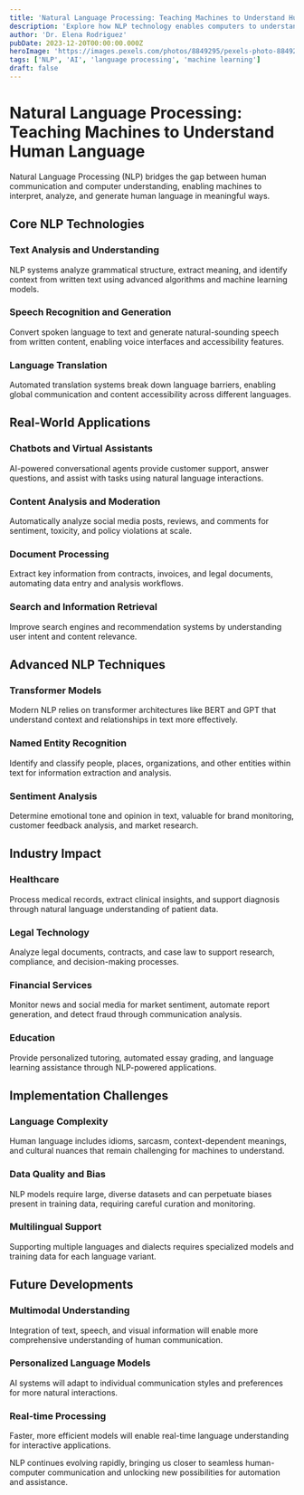```yaml
---
title: 'Natural Language Processing: Teaching Machines to Understand Human Language'
description: 'Explore how NLP technology enables computers to understand, interpret, and generate human language, powering chatbots, translation, and content analysis.'
author: 'Dr. Elena Rodriguez'
pubDate: 2023-12-20T00:00:00.000Z
heroImage: 'https://images.pexels.com/photos/8849295/pexels-photo-8849295.jpeg?auto=compress&cs=tinysrgb&w=1260&h=750&dpr=1'
tags: ['NLP', 'AI', 'language processing', 'machine learning']
draft: false
---
```


# Natural Language Processing: Teaching Machines to Understand Human Language

Natural Language Processing (NLP) bridges the gap between human communication and computer understanding, enabling machines to interpret, analyze, and generate human language in meaningful ways.

## Core NLP Technologies

### Text Analysis and Understanding
NLP systems analyze grammatical structure, extract meaning, and identify context from written text using advanced algorithms and machine learning models.

### Speech Recognition and Generation
Convert spoken language to text and generate natural-sounding speech from written content, enabling voice interfaces and accessibility features.

### Language Translation
Automated translation systems break down language barriers, enabling global communication and content accessibility across different languages.

## Real-World Applications

### Chatbots and Virtual Assistants
AI-powered conversational agents provide customer support, answer questions, and assist with tasks using natural language interactions.

### Content Analysis and Moderation
Automatically analyze social media posts, reviews, and comments for sentiment, toxicity, and policy violations at scale.

### Document Processing
Extract key information from contracts, invoices, and legal documents, automating data entry and analysis workflows.

### Search and Information Retrieval
Improve search engines and recommendation systems by understanding user intent and content relevance.

## Advanced NLP Techniques

### Transformer Models
Modern NLP relies on transformer architectures like BERT and GPT that understand context and relationships in text more effectively.

### Named Entity Recognition
Identify and classify people, places, organizations, and other entities within text for information extraction and analysis.

### Sentiment Analysis
Determine emotional tone and opinion in text, valuable for brand monitoring, customer feedback analysis, and market research.

## Industry Impact

### Healthcare
Process medical records, extract clinical insights, and support diagnosis through natural language understanding of patient data.

### Legal Technology
Analyze legal documents, contracts, and case law to support research, compliance, and decision-making processes.

### Financial Services
Monitor news and social media for market sentiment, automate report generation, and detect fraud through communication analysis.

### Education
Provide personalized tutoring, automated essay grading, and language learning assistance through NLP-powered applications.

## Implementation Challenges

### Language Complexity
Human language includes idioms, sarcasm, context-dependent meanings, and cultural nuances that remain challenging for machines to understand.

### Data Quality and Bias
NLP models require large, diverse datasets and can perpetuate biases present in training data, requiring careful curation and monitoring.

### Multilingual Support
Supporting multiple languages and dialects requires specialized models and training data for each language variant.

## Future Developments

### Multimodal Understanding
Integration of text, speech, and visual information will enable more comprehensive understanding of human communication.

### Personalized Language Models
AI systems will adapt to individual communication styles and preferences for more natural interactions.

### Real-time Processing
Faster, more efficient models will enable real-time language understanding for interactive applications.

NLP continues evolving rapidly, bringing us closer to seamless human-computer communication and unlocking new possibilities for automation and assistance.